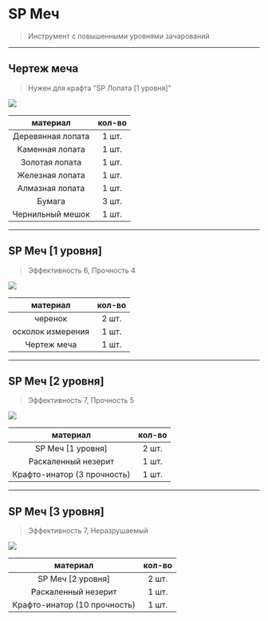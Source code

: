 # SP Меч
> Инструмент с повышенными уровнями зачарований

--------

## Чертеж меча 
> Нужен для крафта "SP Лопата [1 уровня]"

<img src="https://raw.githubusercontent.com/mc-eternity/web-wikipages/refs/heads/master/assets/draw_shovel.webp" />

| материал | кол-во |
| :---------: | :---------: |
| Деревянная лопата | 1 шт. |
| Каменная лопата | 1 шт. |
| Золотая лопата | 1 шт. |
| Железная лопата | 1 шт. |
| Алмазная лопата | 1 шт. |
| Бумага | 3 шт. |
| Чернильный мешок | 1 шт. |

--------

## SP Меч [1 уровня]
> Эффективность 6, Прочность 4 

<img src="https://raw.githubusercontent.com/mc-eternity/web-wikipages/refs/heads/master/assets/spshovel.webp" />

| материал | кол-во |
| :---------: | :---------: |
| черенок | 2 шт. |
| осколок измерения | 1 шт. |
| Чертеж меча | 1 шт. |

--------

## SP Меч [2 уровня]
> Эффективность 7, Прочность 5 

<img src="https://raw.githubusercontent.com/mc-eternity/web-wikipages/refs/heads/master/assets/spshovel2.webp" />

| материал | кол-во |
| :---------: | :---------: |
| SP Меч [1 уровня] | 2 шт. |
| Раскаленный незерит | 1 шт. |
| Крафто-инатор (3 прочность) | 1 шт. |

--------

## SP Меч [3 уровня]
> Эффективность 7, Неразрушаемый

<img src="https://raw.githubusercontent.com/mc-eternity/web-wikipages/refs/heads/master/assets/spshovel3.webp" />

| материал | кол-во |
| :---------: | :---------: |
| SP Меч [2 уровня] | 2 шт. |
| Раскаленный незерит | 1 шт. |
| Крафто-инатор (10 прочность) | 1 шт. |
